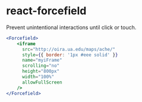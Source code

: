 
# react-forcefield

Prevent unintentional interactions until click or touch.

<Head>
  <title>react-forcefield</title>
</Head>

```.jsx
<Forcefield>
    <iframe
      src="http://oira.ua.edu/maps/ache/"
      style={{ border: '1px #eee solid' }}
      name="myiFrame"
      scrolling="no"
      height="800px"
      width="100%"
      allowFullScreen
    />
</Forcefield>
```